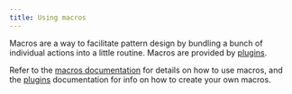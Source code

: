 ```yaml
---
title: Using macros
---
```


Macros are a way to facilitate pattern design by bundling a bunch of individual
actions into a little routine. Macros are provided 
by [plugins](/reference/plugins/).

Refer to the [macros documentation](/reference/macros/) for details on how to
use macros, and the [plugins](/reference/plugins/) documentation for info on
how to create your own macros.
